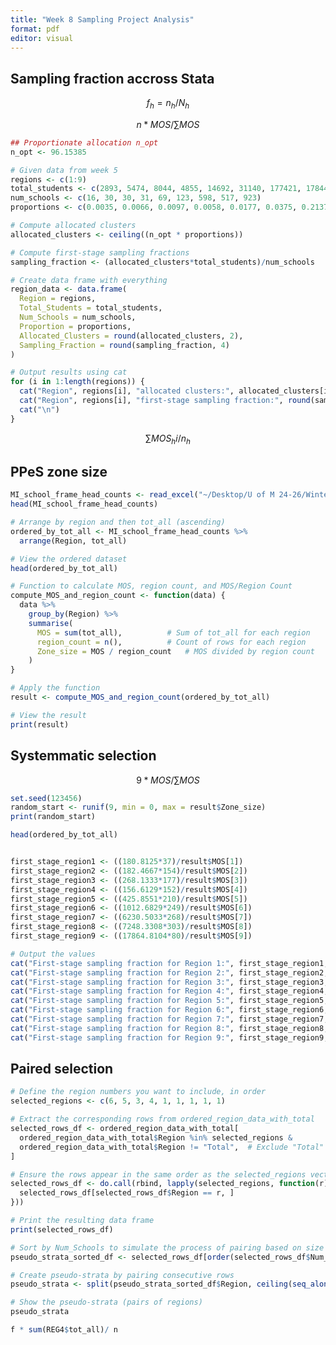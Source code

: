 ---
title: "Week 8 Sampling Project Analysis"
format: pdf
editor: visual
---

## Sampling fraction accross Stata

$$
f_h = n_h/N_h
$$

$$
n * MOS/\sum MOS
$$

```{r}
## Proportionate allocation n_opt  
n_opt <- 96.15385  

# Given data from week 5
regions <- c(1:9)
total_students <- c(2893, 5474, 8044, 4855, 14692, 31140, 177421, 178447, 374755)
num_schools <- c(16, 30, 30, 31, 69, 123, 598, 517, 923)
proportions <- c(0.0035, 0.0066, 0.0097, 0.0058, 0.0177, 0.0375, 0.2137, 0.2150, 0.4514)

# Compute allocated clusters
allocated_clusters <- ceiling((n_opt * proportions))

# Compute first-stage sampling fractions
sampling_fraction <- (allocated_clusters*total_students)/num_schools

# Create data frame with everything
region_data <- data.frame(
  Region = regions,
  Total_Students = total_students,
  Num_Schools = num_schools,
  Proportion = proportions,
  Allocated_Clusters = round(allocated_clusters, 2),
  Sampling_Fraction = round(sampling_fraction, 4)
)

# Output results using cat
for (i in 1:length(regions)) {
  cat("Region", regions[i], "allocated clusters:", allocated_clusters[i], "\n")
  cat("Region", regions[i], "first-stage sampling fraction:", round(sampling_fraction[i], 4), "\n")
  cat("\n")
}


```

$$
\sum MOS_hi/n_h 
$$ 

## PPeS zone size

```{r}
MI_school_frame_head_counts <- read_excel("~/Desktop/U of M 24-26/Winter 2025/SURVMETH 625 Applied Sampling/Sampling Project /MI_school_frame_head_counts.xls")
head(MI_school_frame_head_counts)
```


```{r}
# Arrange by region and then tot_all (ascending)
ordered_by_tot_all <- MI_school_frame_head_counts %>%
  arrange(Region, tot_all)

# View the ordered dataset
head(ordered_by_tot_all)

# Function to calculate MOS, region count, and MOS/Region Count
compute_MOS_and_region_count <- function(data) {
  data %>%
    group_by(Region) %>%
    summarise(
      MOS = sum(tot_all),          # Sum of tot_all for each region
      region_count = n(),          # Count of rows for each region
      Zone_size = MOS / region_count   # MOS divided by region count
    )
}

# Apply the function
result <- compute_MOS_and_region_count(ordered_by_tot_all)

# View the result
print(result)

```

## Systemmatic selection

$$
9 * MOS / \sum MOS
$$

```{r}
set.seed(123456) 
random_start <- runif(9, min = 0, max = result$Zone_size)
print(random_start)

head(ordered_by_tot_all)


first_stage_region1 <- ((180.8125*37)/result$MOS[1]) 
first_stage_region2 <- ((182.4667*154)/result$MOS[2])
first_stage_region3 <- ((268.1333*177)/result$MOS[3])
first_stage_region4 <- ((156.6129*152)/result$MOS[4])
first_stage_region5 <- ((425.8551*210)/result$MOS[5])
first_stage_region6 <- ((1012.6829*249)/result$MOS[6])
first_stage_region7 <- ((6230.5033*268)/result$MOS[7])
first_stage_region8 <- ((7248.3308*303)/result$MOS[8])
first_stage_region9 <- ((17864.8104*80)/result$MOS[9])

# Output the values
cat("First-stage sampling fraction for Region 1:", first_stage_region1, "\n")
cat("First-stage sampling fraction for Region 2:", first_stage_region2, "\n")
cat("First-stage sampling fraction for Region 3:", first_stage_region3, "\n")
cat("First-stage sampling fraction for Region 4:", first_stage_region4, "\n")
cat("First-stage sampling fraction for Region 5:", first_stage_region5, "\n")
cat("First-stage sampling fraction for Region 6:", first_stage_region6, "\n")
cat("First-stage sampling fraction for Region 7:", first_stage_region7, "\n")
cat("First-stage sampling fraction for Region 8:", first_stage_region8, "\n")
cat("First-stage sampling fraction for Region 9:", first_stage_region9, "\n")
```
## Paired selection
```{r}
# Define the region numbers you want to include, in order
selected_regions <- c(6, 5, 3, 4, 1, 1, 1, 1, 1)

# Extract the corresponding rows from ordered_region_data_with_total
selected_rows_df <- ordered_region_data_with_total[
  ordered_region_data_with_total$Region %in% selected_regions & 
  ordered_region_data_with_total$Region != "Total",  # Exclude "Total" row
]

# Ensure the rows appear in the same order as the selected_regions vector
selected_rows_df <- do.call(rbind, lapply(selected_regions, function(r) {
  selected_rows_df[selected_rows_df$Region == r, ]
}))

# Print the resulting data frame
print(selected_rows_df)

```

```{r}
# Sort by Num_Schools to simulate the process of pairing based on size
pseudo_strata_sorted_df <- selected_rows_df[order(selected_rows_df$Num_Schools), ]

# Create pseudo-strata by pairing consecutive rows
pseudo_strata <- split(pseudo_strata_sorted_df$Region, ceiling(seq_along(pseudo_strata_sorted_df$Region) / 2))

# Show the pseudo-strata (pairs of regions)
pseudo_strata

```

```{r}
f * sum(REG4$tot_all)/ n 
```



